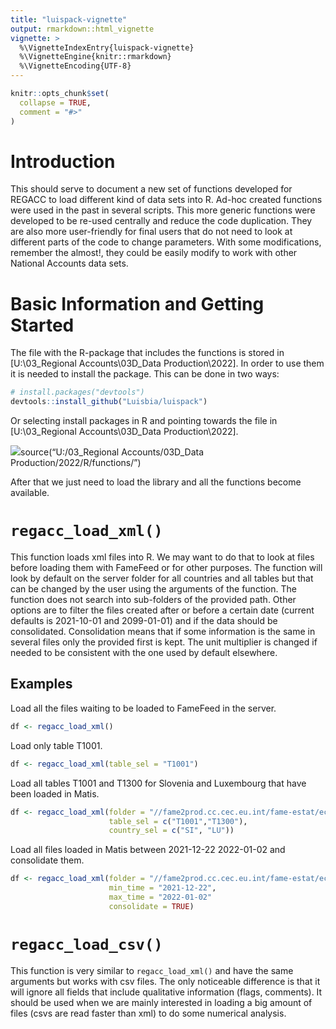 ```yaml
---
title: "luispack-vignette"
output: rmarkdown::html_vignette
vignette: >
  %\VignetteIndexEntry{luispack-vignette}
  %\VignetteEngine{knitr::rmarkdown}
  %\VignetteEncoding{UTF-8}
---
```


```r
knitr::opts_chunk$set(
  collapse = TRUE,
  comment = "#>"
)
```


# Introduction

This should serve to document a new set of functions developed for REGACC to load different kind of data sets into R. Ad-hoc created functions were used in the past in several scripts. This more generic functions were developed to be re-used centrally and reduce the code duplication. They are also more user-friendly for final users that do not need to look at different parts of the code to change parameters. With some modifications, remember the almost!, they could be easily modify to work with other National Accounts data sets.

# Basic Information and Getting Started

The file with the R-package that includes the functions is stored in [U:\\03_Regional Accounts\\03D_Data Production\\2022\R\functions]. In order to use them it is needed to install the package. This can be done in two ways:

```r
# install.packages("devtools")
devtools::install_github("Luisbia/luispack")
```

Or selecting install packages in R and pointing towards the file in [U:\\03_Regional Accounts\\03D_Data Production\\2022\R\functions].

![](Captura1.JPG)source("U:/03_Regional Accounts/03D_Data Production/2022/R/functions/")

After that we just need to load the library and all the functions become available.

# `regacc_load_xml()`

This function loads xml files into R. We may want to do that to look at files before loading them with FameFeed or for other purposes. The function will look by default on the server folder for all countries and all tables but that can be changed by the user using the arguments of the function. The function does not search into sub-folders of the provided path. Other options are to filter the files created after or before a certain date (current defaults is 2021-10-01 and 2099-01-01) and if the data should be consolidated. Consolidation means that if some information is the same in several files only the provided first is kept. The unit multiplier is changed if needed to be consistent with the one used by default elsewhere.

## Examples

Load all the files waiting to be loaded to FameFeed in the server.

```r
df <- regacc_load_xml()
```

Load only table T1001.

```r
df <- regacc_load_xml(table_sel = "T1001")
```

Load all tables T1001 and T1300 for Slovenia and Luxembourg that have been loaded in Matis.

```r
df <- regacc_load_xml(folder = "//fame2prod.cc.cec.eu.int/fame-estat/econ/REGACC/DONE",
                      table_sel = c("T1001","T1300"),
                      country_sel = c("SI", "LU"))
```

Load all files loaded in Matis between 2021-12-22 2022-01-02 and consolidate them.

```r
df <- regacc_load_xml(folder = "//fame2prod.cc.cec.eu.int/fame-estat/econ/REGACC/DONE",
                      min_time = "2021-12-22",
                      max_time = "2022-01-02"
                      consolidate = TRUE)
```

# `regacc_load_csv()`

This function is very similar to `regacc_load_xml()` and have the same arguments but works with csv files. The only noticeable difference is that it will ignore all fields that include qualitative information (flags, comments). It should be used when we are mainly interested in loading a big amount of files (csvs are read faster than xml) to do some numerical analysis.


